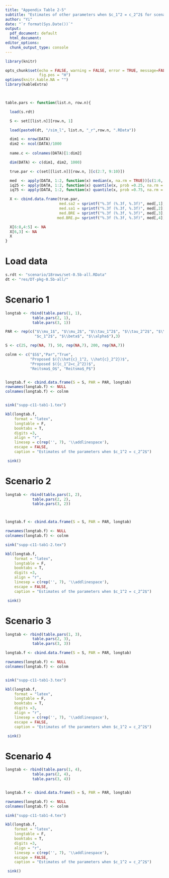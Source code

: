 ```yaml
---
title: "Appendix Table 2-5"
subtitle: "Estimates of other parameters when $c_1^2 = c_2^2$ for scenario 1-4"
author: "Yi"
date: "`r format(Sys.Date())`"
output:
  pdf_document: default
  html_document: 
editor_options:
  chunk_output_type: console
---
```


```r
library(knitr)

opts_chunk$set(echo = FALSE, warning = FALSE, error = TRUE, message=FALSE, comment="",
               fig.pos = "H")
options(knitr.kable.NA = "")
library(kableExtra)


  
table.pars <- function(list.n, row.n){

  load(s.rdt) 

  S <- set[[list.n]][row.n, 1]

  load(paste0(dt, "/sim_l", list.n, "_r",row.n, ".RData"))

  dim1 <- nrow(DATA)
  dim2 <- ncol(DATA)/1000
    
  name.c <- colnames(DATA)[1:dim2]

  dim(DATA) <- c(dim1, dim2, 1000)

  true.par <- c(set[[list.n]][row.n, ][c(2:7, 9:10)])

  med  <- apply(DATA, 1:2, function(x) median(x, na.rm = TRUE))[c(1:6, 8:9),]
  iq25 <- apply(DATA, 1:2, function(x) quantile(x, prob =0.25, na.rm = TRUE))[c(1:6, 8:9),]
  iq75 <- apply(DATA, 1:2, function(x) quantile(x, prob =0.75, na.rm = TRUE))[c(1:6, 8:9),]

  X <- cbind.data.frame(true.par, 
                        med.sa2 = sprintf("%.3f (%.3f, %.3f)", med[,1], iq25[,1], iq75[,1]),
                        med.sa1 = sprintf("%.3f (%.3f, %.3f)", med[,2], iq25[,2], iq75[,2]),
                        med.BRE = sprintf("%.3f (%.3f, %.3f)", med[,3], iq25[,3], iq75[,3]),
                       med.BRE.p= sprintf("%.3f (%.3f, %.3f)", med[,4], iq25[,4], iq75[,4]) )

  X[6:8,4:5] <- NA
  X[6,3] <- NA
  X
}
```

# Load data

```r
s.rdt <- "scenario/18rows/set-0.5b-all.RData"
dt <- "res/DT-pkg-0.5b-all/"
```


# Scenario 1

```r

longtab <- rbind(table.pars(1, 1),
            table.pars(2, 1),
            table.pars(3, 1))

PAR <- rep(c("$\\mu_1$", "$\\mu_2$", "$\\tau_1^2$", "$\\tau_2^2$", "$\\tau_{12}$", 
             "$c_1^2$", "$\\beta$", "$\\alpha$"),3)

S <- c(25, rep(NA, 7), 50, rep(NA,7), 200, rep(NA,7))

colnm <- c("$S$","Par","True", 
           "Proposed $({\\hat{c}_1^2, \\hat{c}_2^2})$",
           "Proposed $({c_1^2=c_2^2})$",
           "Reitsma$_O$", "Reitsma$_P$")


longtab.f <- cbind.data.frame(S = S, PAR = PAR, longtab)
rownames(longtab.f) <- NULL
colnames(longtab.f) <- colnm


sink("supp-c11-tab1-1.tex")

kbl(longtab.f, 
    format = "latex",
    longtable = F, 
    booktabs = T, 
    digits =3,
    align = "r",
    linesep = c(rep('', 7), '\\addlinespace'),
    escape = FALSE,
    caption = "Estimates of the parameters when $c_1^2 = c_2^2$")

 sink()
```

# Scenario 2

```r

longtab <- rbind(table.pars(1, 2),
            table.pars(2, 2),
            table.pars(3, 2))



longtab.f <- cbind.data.frame(S = S, PAR = PAR, longtab)

rownames(longtab.f) <- NULL
colnames(longtab.f) <- colnm

sink("supp-c11-tab1-2.tex")

kbl(longtab.f, 
    format = "latex",
    longtable = F, 
    booktabs = T, 
    digits =3,
    align = "r",
    linesep = c(rep('', 7), '\\addlinespace'),
    escape = FALSE,
    caption = "Estimates of the parameters when $c_1^2 = c_2^2$")

 sink()
```

# Scenario 3

```r

longtab <- rbind(table.pars(1, 3),
            table.pars(2, 3),
            table.pars(3, 3))

longtab.f <- cbind.data.frame(S = S, PAR = PAR, longtab)

rownames(longtab.f) <- NULL
colnames(longtab.f) <- colnm


sink("supp-c11-tab1-3.tex")

kbl(longtab.f, 
    format = "latex",
    longtable = F, 
    booktabs = T, 
    digits =3,
    align = "r",
    linesep = c(rep('', 7), '\\addlinespace'),
    escape = FALSE,
    caption = "Estimates of the parameters when $c_1^2 = c_2^2$")

 sink()
```

# Scenario 4

```r

longtab <- rbind(table.pars(1, 4),
            table.pars(2, 4),
            table.pars(3, 4))


longtab.f <- cbind.data.frame(S = S, PAR = PAR, longtab)

rownames(longtab.f) <- NULL
colnames(longtab.f) <- colnm

sink("supp-c11-tab1-4.tex")

kbl(longtab.f, 
    format = "latex",
    longtable = F, 
    booktabs = T, 
    digits =3,
    align = "r",
    linesep = c(rep('', 7), '\\addlinespace'),
    escape = FALSE,
    caption = "Estimates of the parameters when $c_1^2 = c_2^2$")

 sink()
```
